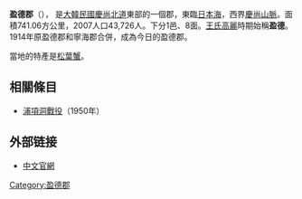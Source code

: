 {{Infobox Settlement
| name                    = 盈德郡
| settlement_type         = [[韩国行政区划|郡]]
| translit_lang1          = [[韓語|韓語]]
| translit_lang1_type1    = [[諺文|諺文]]
| translit_lang1_info1    = 영덕군
| translit_lang1_type2    = [[朝鮮漢字|漢字]]
| translit_lang1_info2    = 盈德郡
| translit_lang1_type3    = {{nowrap|[[文化观光部2000年式|文化观光部2000年式]]}}
| translit_lang1_info3    = Yeongdeok-gun
| translit_lang1_type4    = {{nowrap|[[馬科恩-賴肖爾表記法|馬科恩-賴肖爾表記法]]}}
| translit_lang1_info4    = Yŏngdŏk-gun
| image_skyline           = 백암온천 가는 길에서.jpg
| image_caption           = 畝谷里田景
| image_flag              = Flag of Yeongdeok.svg
| image_map               = North Gyeongsang-Yeongdeok.svg
| map_caption             = 盈德郡在韓國及慶尚北道的位置
| subdivision_type        = 國家
| subdivision_name        = {{ROK}}
| subdivision_type1       = [[朝鮮半島地方區分|地區]]
| subdivision_name1       = [[岭南地方|岭南地方]]
| subdivision_type2       = 省份
| subdivision_name2       = [[庆尚北道|庆尚北道]]
| parts_type              = 行政區劃
| parts                   = 1[[邑_(行政區劃)|邑]]、8[[面_(行政區劃)|面]]
| area_total_km2          = 741.06
| population_total        = 35,314
| population_density_km2  = auto
| population_as_of        = 2021
| population_blank1_title = 方言
| population_blank1       = [[庆尚方言|庆尚方言]]
| governing_body          = 盈德郡政府
| leader_title            = 郡守
| leader_name             = {{link-ko|李熙進|이희진 (1964년)}}
| leader_party            = {{PPP}}
| leader_title1           = 國會議員
| leader_name1            = {{link-ko|金熙國|김희국}}（{{PPP}}）
| blank_name              = 郡樹
| blank_info              = {{link-en|黑松 (植物)|Pinus thunbergii|黑松}}
| blank1_name             = 郡花
| blank1_info             = [[桃|桃花]]
| blank2_name             = 郡鳥
| blank2_info             = [[海鸥|海鸥]]
| website                 = [https://tour.yd.go.kr/main_chi.aspx 盈德觀光網站]
}}

'''盈德郡'''（{{kor|諺=영덕군|漢=盈德郡|羅=Yeongdeok gun|f=y}}）， 是[[大韓民國|大韓民國]][[慶尚北道|慶尚北道]]東部的一個郡，東臨[[日本海|日本海]]，西界[[慶尚山脈|慶尚山脈]]。面積741.06方公里，2007人口43,726人。下分1邑、8面。[[王氏高麗|王氏高麗]]時期始稱'''盈德'''。1914年原盈德郡和寧海郡合併，成為今日的盈德郡。

當地的特產是[[松葉蟹|松葉蟹]]。

==相關條目==
*[[浦項洞戰役|浦項洞戰役]]（1950年）

==外部链接==
* [https://web.archive.org/web/20091228133301/http://cn.yd.go.kr/open_content/main_page/ 中文官網]

{{慶尚北道行政區劃}}

{{DEFAULTSORT:Yeongdeok-gun}}
[[Category:盈德郡|Category:盈德郡]]